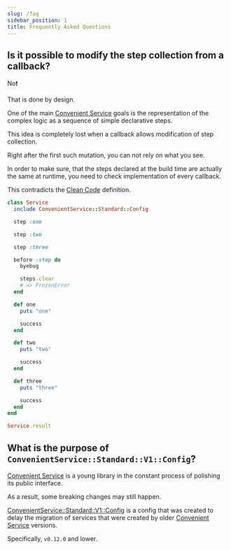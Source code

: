 ```yaml
---
slug: /faq
sidebar_position: 1
title: Frequently Asked Questions
---
```


## Is it possible to modify the step collection from a callback?

No❗

That is done by design.

One of the main [Convenient Service](/) goals is the representation of the complex logic as a sequence of simple declarative steps.

This idea is completely lost when a callback allows modification of step collection.

Right after the first such mutation, you can not rely on what you see.

In order to make sure, that the steps declared at the build time are actually the same at runtime, you need to check implementation of every callback.

This contradicts the [Clean Code](/glossary/clean_code) definition.

```ruby
class Service
  include ConvenientService::Standard::Config

  step :one

  step :two

  step :three

  before :step do
    byebug

    steps.clear
    # => FrozenError
  end

  def one
    puts "one"

    success
  end

  def two
    puts "two"

    success
  end

  def three
    puts "three"

    success
  end
end

Service.result
```

## What is the purpose of `ConvenientService::Standard::V1::Config`?

[Convenient Service](/) is a young library in the constant process of polishing its public interface.

As a result, some breaking changes may still happen.

[ConvenientService::Standard::V1::Config](/glossary/advanced/standard_v1) is a config that was created to delay the migration of services that were created by older [Convenient Service](/) versions.

Specifically, `v0.12.0` and lower.
